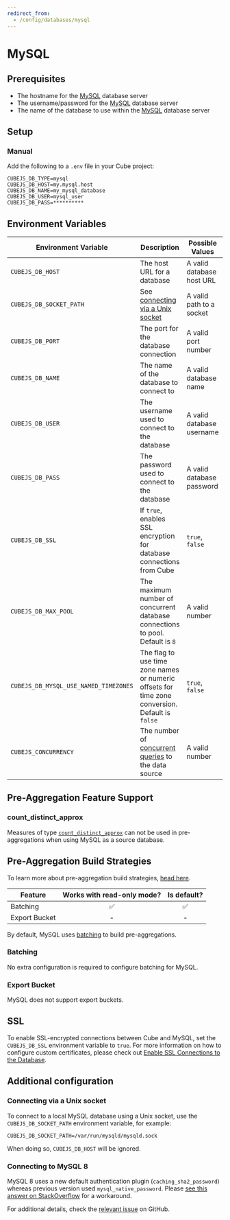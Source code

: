 ```yaml
---
redirect_from:
  - /config/databases/mysql
---
```


# MySQL

## Prerequisites

- The hostname for the [MySQL][mysql] database server
- The username/password for the [MySQL][mysql] database server
- The name of the database to use within the [MySQL][mysql] database server

## Setup

### Manual

Add the following to a `.env` file in your Cube project:

```dotenv
CUBEJS_DB_TYPE=mysql
CUBEJS_DB_HOST=my.mysql.host
CUBEJS_DB_NAME=my_mysql_database
CUBEJS_DB_USER=mysql_user
CUBEJS_DB_PASS=**********
```

## Environment Variables

| Environment Variable    | Description                                                                         | Possible Values           | Required |
| ----------------------- | ----------------------------------------------------------------------------------- | ------------------------- | :------: |
| `CUBEJS_DB_HOST`        | The host URL for a database                                                         | A valid database host URL |    ✅    |
| `CUBEJS_DB_SOCKET_PATH` | See [connecting via a Unix socket](#connecting-via-a-unix-socket)                   | A valid path to a socket  |    ❌    |
| `CUBEJS_DB_PORT`        | The port for the database connection                                                | A valid port number       |    ❌    |
| `CUBEJS_DB_NAME`        | The name of the database to connect to                                              | A valid database name     |    ✅    |
| `CUBEJS_DB_USER`        | The username used to connect to the database                                        | A valid database username |    ✅    |
| `CUBEJS_DB_PASS`        | The password used to connect to the database                                        | A valid database password |    ✅    |
| `CUBEJS_DB_SSL`         | If `true`, enables SSL encryption for database connections from Cube                | `true`, `false`           |    ❌    |
| `CUBEJS_DB_MAX_POOL`    | The maximum number of concurrent database connections to pool. Default is `8`       | A valid number            |    ❌    |
| `CUBEJS_DB_MYSQL_USE_NAMED_TIMEZONES` | The flag to use time zone names or numeric offsets for time zone conversion. Default is `false` | `true`, `false` | ❌ |
| `CUBEJS_CONCURRENCY` | The number of [concurrent queries][ref-data-source-concurrency] to the data source | A valid number |    ❌    |

[ref-data-source-concurrency]: /product/configuration/concurrency#data-source-concurrency

## Pre-Aggregation Feature Support

### count_distinct_approx

Measures of type
[`count_distinct_approx`][ref-schema-ref-types-formats-countdistinctapprox] can
not be used in pre-aggregations when using MySQL as a source database.

## Pre-Aggregation Build Strategies

<InfoBox>

To learn more about pre-aggregation build strategies, [head
here][ref-caching-using-preaggs-build-strats].

</InfoBox>

| Feature       | Works with read-only mode? | Is default? |
| ------------- | :------------------------: | :---------: |
| Batching      |             ✅             |     ✅      |
| Export Bucket |             -              |      -      |

By default, MySQL uses [batching][self-preaggs-batching] to build
pre-aggregations.

### Batching

No extra configuration is required to configure batching for MySQL.

### Export Bucket

MySQL does not support export buckets.

## SSL

To enable SSL-encrypted connections between Cube and MySQL, set the
`CUBEJS_DB_SSL` environment variable to `true`. For more information on how to
configure custom certificates, please check out [Enable SSL Connections to the
Database][ref-recipe-enable-ssl].

## Additional configuration

### Connecting via a Unix socket

To connect to a local MySQL database using a Unix socket, use the
`CUBEJS_DB_SOCKET_PATH` environment variable, for example:

```dotenv
CUBEJS_DB_SOCKET_PATH=/var/run/mysqld/mysqld.sock
```

When doing so, `CUBEJS_DB_HOST` will be ignored.

### Connecting to MySQL 8

MySQL 8 uses a new default authentication plugin (`caching_sha2_password`)
whereas previous version used `mysql_native_password`. Please
[see this answer on StackOverflow](https://stackoverflow.com/a/50377944)
for a workaround.

<InfoBox>

For additional details, check the [relevant issue](https://github.com/cube-js/cube/issues/3525) on GitHub.

</InfoBox>

[mysql]: https://www.mysql.com/
[ref-caching-using-preaggs-build-strats]:
  /product/caching/using-pre-aggregations#pre-aggregation-build-strategies
[ref-recipe-enable-ssl]:
  /guides/recipes/data-sources/using-ssl-connections-to-data-source
[ref-schema-ref-types-formats-countdistinctapprox]: /reference/data-model/types-and-formats#count_distinct_approx
[self-preaggs-batching]: #batching
[self-ssl]: #ssl
